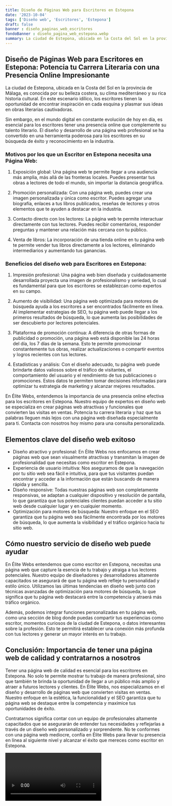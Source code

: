 ```yaml
---
title: Diseño de Páginas Web para Escritores en Estepona
date: '2023-10-04'
tags: ['Diseño web', 'Escritores', 'Estepona']
draft: false
banner : diseño_paginas_web_escritores
fondoBanner : diseño_pagina_web_estepona.webp
summary: La ciudad de Estepona, ubicada en la Costa del Sol en la provincia de Málaga, es conocida por su belleza costera, su clima mediterráneo y su rica historia cultural. En este escenario idílico, los escritores tienen la oportunidad de encontrar inspiración en cada esquina y plasmar sus ideas en obras literarias cautivadoras.
---
```


## Diseño de Páginas Web para Escritores en Estepona: Potencia tu Carrera Literaria con una Presencia Online Impresionante

La ciudad de Estepona, ubicada en la Costa del Sol en la provincia de Málaga, es conocida por su belleza costera, su clima mediterráneo y su rica historia cultural. En este escenario idílico, los escritores tienen la oportunidad de encontrar inspiración en cada esquina y plasmar sus ideas en obras literarias cautivadoras.

Sin embargo, en el mundo digital en constante evolución de hoy en día, es esencial para los escritores tener una presencia online que complemente su talento literario. El diseño y desarrollo de una página web profesional se ha convertido en una herramienta poderosa para los escritores en su búsqueda de éxito y reconocimiento en la industria.

### Motivos por los que un Escritor en Estepona necesita una Página Web:

1. Exposición global: Una página web te permite llegar a una audiencia más amplia, más allá de las fronteras locales. Puedes presentar tus obras a lectores de todo el mundo, sin importar la distancia geográfica.

2. Promoción personalizada: Con una página web, puedes crear una imagen personalizada y única como escritor. Puedes agregar una biografía, enlaces a tus libros publicados, reseñas de lectores y otros elementos que te ayuden a destacar en la industria.

3. Contacto directo con los lectores: La página web te permite interactuar directamente con tus lectores. Puedes recibir comentarios, responder preguntas y mantener una relación más cercana con tu público.

4. Venta de libros: La incorporación de una tienda online en tu página web te permite vender tus libros directamente a los lectores, eliminando intermediarios y aumentando tus ganancias.

### Beneficios del diseño web para Escritores en Estepona:

1. Impresión profesional: Una página web bien diseñada y cuidadosamente desarrollada proyecta una imagen de profesionalismo y seriedad, lo cual es fundamental para que los escritores se establezcan como expertos en su campo.

2. Aumento de visibilidad: Una página web optimizada para motores de búsqueda ayuda a los escritores a ser encontrados fácilmente en línea. Al implementar estrategias de SEO, tu página web puede llegar a los primeros resultados de búsqueda, lo que aumenta las posibilidades de ser descubierto por lectores potenciales.

3. Plataforma de promoción continua: A diferencia de otras formas de publicidad o promoción, una página web está disponible las 24 horas del día, los 7 días de la semana. Esto te permite promocionar constantemente tus obras, realizar actualizaciones o compartir eventos y logros recientes con tus lectores.

4. Estadísticas y análisis: Con el diseño adecuado, tu página web puede brindarte datos valiosos sobre el tráfico de visitantes, el comportamiento del usuario y el rendimiento de tus publicaciones o promociones. Estos datos te permiten tomar decisiones informadas para optimizar tu estrategia de marketing y alcanzar mejores resultados.

En Élite Webs, entendemos la importancia de una presencia online efectiva para los escritores en Estepona. Nuestro equipo de expertos en diseño web se especializa en crear páginas web atractivas y funcionales que convierten las visitas en ventas. Potencia tu carrera literaria y haz que tus palabras lleguen más lejos con una página web diseñada especialmente para ti. Contacta con nosotros hoy mismo para una consulta personalizada.

<GifSeo />

<Cta />

## Elementos clave del diseño web exitoso

- Diseño atractivo y profesional: En Élite Webs nos enfocamos en crear páginas web que sean visualmente atractivas y transmitan la imagen de profesionalidad que necesitas como escritor en Estepona.
- Experiencia de usuario intuitiva: Nos aseguramos de que la navegación por tu sitio web sea fácil e intuitiva, para que tus visitantes puedan encontrar y acceder a la información que están buscando de manera rápida y sencilla.
- Diseño responsive: Todas nuestras páginas web son completamente responsivas, se adaptan a cualquier dispositivo y resolución de pantalla, lo que garantiza que tus potenciales clientes puedan acceder a tu sitio web desde cualquier lugar y en cualquier momento.
- Optimización para motores de búsqueda: Nuestro enfoque en el SEO garantiza que tu página web sea fácilmente encontrada por los motores de búsqueda, lo que aumenta la visibilidad y el tráfico orgánico hacia tu sitio web.

## Cómo nuestro servicio de diseño web puede ayudar

En Élite Webs entendemos que como escritor en Estepona, necesitas una página web que capture la esencia de tu trabajo y atraiga a tus lectores potenciales. Nuestro equipo de diseñadores y desarrolladores altamente capacitados se asegurará de que tu página web refleje tu personalidad y estilo único. Utilizamos las últimas tendencias en diseño web junto con técnicas avanzadas de optimización para motores de búsqueda, lo que significa que tu página web destacará entre la competencia y atraerá más tráfico orgánico.

Además, podemos integrar funciones personalizadas en tu página web, como una sección de blog donde puedas compartir tus experiencias como escritor, momentos curiosos de la ciudad de Estepona, o datos interesantes sobre la profesión. Esto te permitirá establecer una conexión más profunda con tus lectores y generar un mayor interés en tu trabajo.

## Conclusión: Importancia de tener una página web de calidad y contratarnos a nosotros

Tener una página web de calidad es esencial para los escritores en Estepona. No solo te permite mostrar tu trabajo de manera profesional, sino que también te brinda la oportunidad de llegar a un público más amplio y atraer a futuros lectores y clientes. En Élite Webs, nos especializamos en el diseño y desarrollo de páginas web que convierten visitas en ventas. Nuestro enfoque en la estética, la funcionalidad y el SEO garantiza que tu página web se destaque entre la competencia y maximice tus oportunidades de éxito.

Contratarnos significa contar con un equipo de profesionales altamente capacitados que se asegurarán de entender tus necesidades y reflejarlas a través de un diseño web personalizado y sorprendente. No te conformes con una página web mediocre, confía en Élite Webs para llevar tu presencia en línea al siguiente nivel y alcanzar el éxito que mereces como escritor en Estepona.

<Video />

<CtaBot job='Escritores' city='Estepona'/>

<Gmaps query='Estepona+españa+maps' />